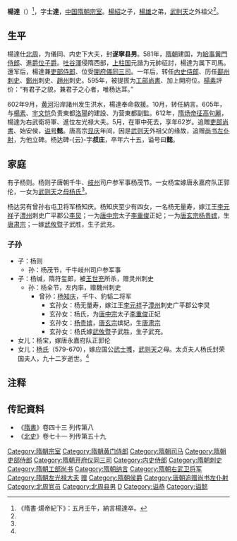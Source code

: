 {{東亞男性歷史人物
|名稱 =杨达
|身份 =
|國家 =
|時代 =
|主君 =
|屆數 =
|最高職務 =
|前任 = 
|繼任 = 
|圖片名稱 =
|圖片大小 =
|圖片說明 =
|氏 =
|姓 =
|穆坤= <!--清代八旗满洲人物专用-->
|名 =
|姓名 =
|羅馬拼音 =
|假名 = <!--日本、琉球人用-->
|諺文 = <!--朝鮮、韓國人用-->
|字 =士達
|號=
|名乘 = <!--琉球士族用-->
|官職 =
|封爵 =遂寧縣男→始安侯
|封號 =
|位階 =
|御稱號 = <!--日本皇族之稱號-->
|宮號1 = <!--日本皇族之宮號-->
|宮號2 = <!--朝鮮王族之宮號-->
|封地 =
|神號 =
|尊號 =
|族裔 = 
|信仰 = <!--指的是宗教信仰-->
|旗籍 = <!--清代八旗人物专用-->
|氏族 =
|籍貫 =
|本貫 = <!--朝鮮人用-->
|世居地= <!--清代八旗人物专用-->
|世居地/穆坤= <!--专门用于清代八旗满洲人物世居地和穆坤相同时-->
|祖籍 =
|本籍 =
|出身地 =
|府邸 =
|世系 = 
|初名 =
|乳名 = <!--日本、朝鮮、琉球以外人物用-->
|幼名 = <!--日本人用-->
|兒名 = <!--朝鮮人用-->
|童名 = <!--琉球人用-->
|小字 =
|別名 =
|法號 =
|院號 =
|其他名號 =
|出生日期 =548年
|出生地點 =
|婚年 =
|逝世日期 ={{Death year and age|612|548}}
|逝世地點 =
|在位年代 =
|廟號 =
|諡號 =恭→懿
|墓葬 =
|祠廟 =
|父親 =儻城信公[[楊紹_(北周)|楊紹]]
|嫡母 =
|母親 =
|繼父=
|繼母=
|養父=
|養母=
|猶父= <!--日本人用-->
|烏帽子親= <!--日本人、琉球人用-->
|元配 =
|正室 =
|妻 =
|繼室 =
|平妻 =
|側室 =
|元配之父 =
|元配之嫡母 =
|元配之母 =
|正室之父 =
|正室之嫡母 =
|正室之母 =
|妻之父 =
|妻之嫡母 =
|妻之母 =
|繼室之父 =
|繼室之嫡母 =
|繼室之母 =
|平妻之父 =
|平妻之嫡母 =
|平妻之母 =
|兄弟 =觀德王[[楊雄_(隋朝)|楊雄]]<br>邢國公楊貴
|姊妹 =
|嫡兄弟 =
|嫡姊妹 =
|庶兄弟 =
|庶姊妹 =
|同胞兄弟 =
|同胞姊妹 =
|異母兄弟 =
|異母姊妹 =
|異父兄弟 =
|異父姊妹 =
|繼兄弟 =
|繼姊妹 =
|子 =楊則、楊緘
|女 =[[楊寶|楊寶]]、[[孝明高皇后|孝明高皇后]]<ref name="wu">实为武则天自抬身价伪造世系，最早出现于[[李峤|李峤]]《[[攀龙台碑|攀龙台碑]]》，见黄正建《关于武则天身世的一点猜测》</ref>
|嫡子 =
|嫡女 =
|庶子 =
|庶女 =
|養子 =
|養女 =
|猶子 = <!--日本人用-->
|婿養子 = <!--日本人用-->
|烏帽子子 = <!--日本人用-->
|繼子 =
|繼女 =
|其他親屬 =
|出身 = <!---此处指科举出身--->
|功名 = 
|經歷 = 
|著作 =
|注釋 =
}}

'''楊達'''（{{bd|548年||612年|6月7日|catIdx=Y}}）<ref>《隋書·煬帝紀下》：五月壬午，納言楊達卒。</ref>，字'''士達'''，[[中国|中国]][[隋朝|隋朝]][[宗室|宗室]]。[[杨绍_(北周)|楊紹]]之子，[[杨雄_(隋朝)|楊雄]]之弟，[[武則天|武則天]]之外祖父<ref name="wu" />。

== 生平 ==
楊達仕[[北周|北周]]，为儀同、内史下大夫，封'''遂寧县男'''。581年，[[隋朝|隋朝]]建国，为[[給事黄門侍郎|給事黄門侍郎]]、進[[爵位|爵位]][[子爵|子爵]]。[[吐谷渾|吐谷渾]]侵隋西部，[[上柱国|上柱国]]元諧为元帥征討，楊達为属下司馬。還军后，楊達兼[[吏部侍郎|吏部侍郎]]、位受[[開府儀同三司|開府儀同三司]]。一年后，转任[[內史_(官制)|内史]][[侍郎|侍郎]]、历任[[鄯州|鄯州]][[刺史|刺史]]、[[郑州_(古代)|鄭州]]刺史、[[赵州_(北齐)|趙州]]刺史。595年，被提拔为[[工部尚書|工部尚書]]、加上開府位。[[楊素|楊素]]評价：“有君子之貌，兼君子之心者，唯杨达耳。”

602年9月，[[黄河|黄河]]沿岸諸州发生洪水，楊達奉命救援。10月，转任納言。605年，与[[楊素|楊素]]、[[宇文恺|宇文恺]]负责東都[[洛陽|洛陽]]的建設、为营東都副監。612年，[[隋炀帝征高句麗|隋炀帝征高句麗]]，楊達为右武衛将軍、進位左光禄大夫。5月，在軍中死去，享年62岁。追贈[[吏部尚書|吏部尚書]]、始安侯，[[谥号|谥号]]'''懿'''。唐高宗[[显庆|显庆]]年间，因是[[武则天|武则天]]外祖父的缘故，追赠[[尚书左仆射|尚书左仆射]]，为他立碑。杨达碑-{云}-字'''叔庄'''，卒年六十五，谥号曰'''懿'''。

== 家庭 ==

有子杨则。杨则子唐朝千牛、[[岐州|岐州]]司户参军事杨茂节。一女杨宝嫁唐永嘉府队正郭伦，一女为[[武则天|武则天]]之[[杨氏_(武则天母)|母杨氏]]<ref name="wu" />。

杨达另有曾孙右屯卫将军杨知庆。杨知庆至少有四女，一名杨无量寿，嫁江王[[李元祥|李元祥]]子[[澧州|澧州]]刺史广平郡公[[李炅|李炅]]；一为[[唐中宗|唐中宗]]太子[[李重俊|李重俊]]正妃；一为[[唐玄宗|唐玄宗]][[元獻皇后|杨贵嫔]]，生[[唐肃宗|唐肃宗]]；一嫁[[武攸暨|武攸暨]]子武胜，生子武充。

===子孙===
* 子：杨则
** 孙：杨茂节，千牛岐州司户参军事
* 子：杨缄，隋符玺郎，被[[王世充|王世充]]所杀，赠灵州刺史
** 孙：杨全节，左内率，赠魏州刺史
*** 曾孙：[[杨知庆|杨知庆]]，千牛、豹韬二将军
**** 玄孙女：杨无量寿，嫁江王[[李元祥|李元祥]]子[[澧州|澧州]]刺史广平郡公李炅
**** 玄孙女：杨氏，为[[唐中宗|唐中宗]]太子[[李重俊|李重俊]]正妃
**** 玄孙女：[[元獻皇后|杨贵嫔]]，[[唐玄宗|唐玄宗]]嫔妃，生[[唐肃宗|唐肃宗]]
**** 玄孙女：杨氏嫁[[武攸暨|武攸暨]]子武胜，生子武充。
* 女儿：杨宝，嫁唐永嘉府队正郭伦
* 女儿：[[杨氏_(武则天母)|杨氏]]（579-670），嫁应国公[[武士彟|武士彟]]，[[武则天|武则天]]之母。太贞夫人杨氏封荣国夫人，九十二岁逝世。<ref name="wu" />

==注释==
{{reflist}}
==传記資料==

*《[[隋書|隋書]]》卷四十三 列传第八 
*《[[北史|北史]]》卷七十一 列传第五十九 

{{DEFAULTSORT:Y}}
[[Category:隋朝宗室|Category:隋朝宗室]]
[[Category:隋朝黄门侍郎|Category:隋朝黄门侍郎]]
[[Category:隋朝司马|Category:隋朝司马]]
[[Category:隋朝吏部侍郎|Category:隋朝吏部侍郎]]
[[Category:隋朝开府仪同三司|Category:隋朝开府仪同三司]]
[[Category:内史侍郎|Category:内史侍郎]]
[[Category:隋朝刺史|Category:隋朝刺史]]
[[Category:隋朝工部尚书|Category:隋朝工部尚书]]
[[Category:隋朝纳言|Category:隋朝纳言]]
[[Category:隋朝右武卫将军|Category:隋朝右武卫将军]]
[[Category:隋朝左光禄大夫|Category:隋朝左光禄大夫]]
[[Category:隋朝吏部尚书|赠]]
[[Category:隋朝侯爵|Category:隋朝侯爵]]
[[Category:唐朝追赠尚书左仆射|Category:唐朝追赠尚书左仆射]]
[[Category:北周官员|Category:北周官员]]
[[Category:北周县男|Category:北周县男]]
[[Category:杨姓|D]]
[[Category:谥恭|Category:谥恭]]
[[Category:谥懿|Category:谥懿]]